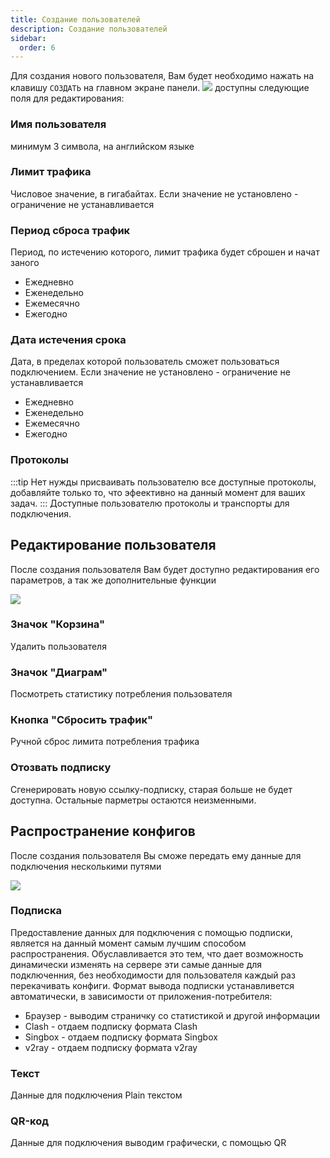 ```yaml
---
title: Создание пользователей
description: Создание пользователей
sidebar:
  order: 6
---
```


Для создания нового пользователя, Вам будет необходимо нажать на клавишу `СОЗДАТЬ` на главном экране панели.
![](../../../assets/start/user_create/4.png)
доступны следующие поля для редактирования:

### Имя пользователя

минимум 3 символа, на английском языке

### Лимит трафика

Числовое значение, в гигабайтах.
Если значение не установлено - ограничение не устанавливается

### Период сброса трафик

Период, по истечению которого, лимит трафика будет сброшен и начат заного

- Ежедневно
- Еженедельно
- Ежемесячно
- Ежегодно

### Дата истечения срока

Дата, в пределах которой пользователь сможет пользоваться подключением.
Если значение не установлено - ограничение не устанавливается

- Ежедневно
- Еженедельно
- Ежемесячно
- Ежегодно

### Протоколы

:::tip
Нет нужды присваивать пользователю все доступные протоколы, добавляйте только то, что эфеективно на данный момент для ваших задач.
:::
Доступные пользователю протоколы и транспорты для подключения.

## Редактирование пользователя

После создания пользователя Вам будет доступно редактирования его параметров, а так же дополнительные функции

![](../../../assets/start/user_create/13.png)

### Значок "Корзина"

Удалить пользователя

### Значок "Диаграм"

Посмотреть статистику потребления пользователя

### Кнопка "Сбросить трафик"

Ручной сброс лимита потребления трафика

### Отозвать подписку

Сгенерировать новую ссылку-подписку, старая больше не будет доступна.
Остальные парметры остаются неизменными.

## Распространение конфигов

После создания пользователя Вы сможе передать ему данные для подключения несколькими путями

![](../../../assets/start/user_create/21.png)

### Подписка

Предоставление данных для подключения с помощью подписки, является на данный момент самым лучшим способом распространения.
Обуславливается это тем, что дает возможность динамически изменять на сервере эти самые данные для подключенния, без необходимости для пользователя каждый раз перекачивать конфиги.
Формат вывода подписки устанавливется автоматически, в зависимости от приложения-потребителя:

- Браузер - выводим страничку со статистикой и другой информации
- Clash - отдаем подписку формата Clash
- Singbox - отдаем подписку формата Singbox
- v2ray - отдаем подписку формата v2ray

### Текст

Данные для подключения Plain текстом

### QR-код

Данные для подключения выводим графически, с помощью QR
